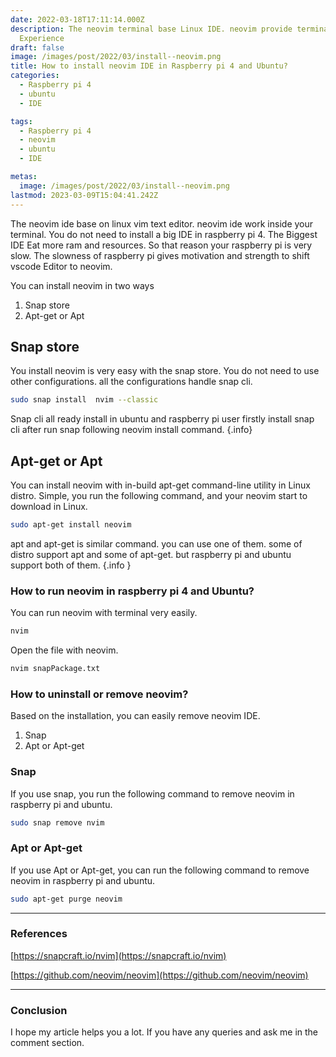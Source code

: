 ```yaml
---
date: 2022-03-18T17:11:14.000Z
description: The neovim terminal base Linux IDE. neovim provide terminal base Code written
  Experience
draft: false
image: /images/post/2022/03/install--neovim.png
title: How to install neovim IDE in Raspberry pi 4 and Ubuntu?
categories:
  - Raspberry pi 4
  - ubuntu
  - IDE

tags:
  - Raspberry pi 4
  - neovim
  - ubuntu
  - IDE

metas:
  image: /images/post/2022/03/install--neovim.png
lastmod: 2023-03-09T15:04:41.242Z
---
```


The neovim ide base on linux vim text editor. neovim ide work inside your
terminal. You do not need to install a big IDE in raspberry pi 4. The Biggest
IDE Eat more ram and resources. So that reason your raspberry pi is very slow.
The slowness of raspberry pi gives motivation and strength to shift vscode
Editor to neovim.

You can install neovim in two ways

1. Snap store
2. Apt-get or Apt

## Snap store

You install neovim is very easy with the snap store. You do not need to use
other configurations. all the configurations handle snap cli.

```bash
sudo snap install  nvim --classic
```

Snap cli all ready install in ubuntu and raspberry pi user
firstly install snap cli after run snap following neovim install command. {.info}

## Apt-get or Apt

You can install neovim with in-build apt-get command-line utility in Linux
distro. Simple, you run the following command, and your neovim start to download
in Linux.

```bash
sudo apt-get install neovim
```

apt and apt-get is similar command. you can use one of them.
some of distro support apt and some of apt-get. but raspberry pi and ubuntu
support both of them. {.info }

### How to run neovim in raspberry pi 4 and Ubuntu?

You can run neovim with terminal very easily.

```bash
nvim
```

Open the file with neovim.

```bash
nvim snapPackage.txt
```

### How to uninstall or remove neovim?

Based on the installation, you can easily remove neovim IDE.

1. Snap
2. Apt or Apt-get

### Snap

If you use snap, you run the following command to remove neovim in raspberry pi
and ubuntu.

```bash
sudo snap remove nvim
```

### Apt or Apt-get

If you use Apt or Apt-get, you can run the following command to remove neovim in
raspberry pi and ubuntu.

```bash
sudo apt-get purge neovim
```

---

### References

[https://snapcraft.io/nvim](https://snapcraft.io/nvim)

[https://github.com/neovim/neovim](https://github.com/neovim/neovim)

---

### Conclusion

I hope my article helps you a lot. If you have any queries and ask me in the
comment section.
